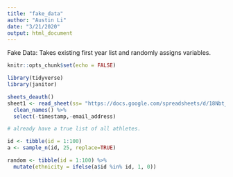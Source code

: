 ```yaml
---
title: "fake_data"
author: "Austin Li"
date: "3/21/2020"
output: html_document
---
```


Fake Data: Takes existing first year list and randomly assigns variables.

```r
knitr::opts_chunk$set(echo = FALSE)

library(tidyverse)
library(janitor)
```

```r
sheets_deauth()
sheet1 <- read_sheet(ss= "https://docs.google.com/spreadsheets/d/18Nbt_VtV1YARn311z0t2z9vh5DuzAVCGLJrvRsqHuLs/edit#gid=1531565679") %>%
  clean_names() %>%
  select(-timestamp,-email_address)
```

```r

# already have a true list of all athletes.

id <- tibble(id = 1:100)
a <- sample_n(id, 25, replace=TRUE)

random <- tibble(id = 1:100) %>%
  mutate(ethnicity = ifelse(a$id %in% id, 1, 0))
```


